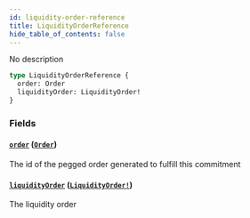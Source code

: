 ```yaml
---
id: liquidity-order-reference
title: LiquidityOrderReference
hide_table_of_contents: false
---
```



No description

```graphql
type LiquidityOrderReference {
  order: Order
  liquidityOrder: LiquidityOrder!
}
```


### Fields

#### [`order`](#) ([`Order`](/mainnet/api/graphql/objects/order))

The id of the pegged order generated to fulfill this commitment


#### [`liquidityOrder`](#) ([`LiquidityOrder!`](/mainnet/api/graphql/objects/liquidity-order))

The liquidity order




